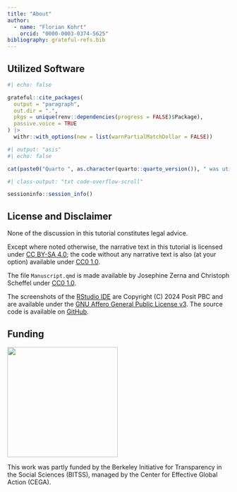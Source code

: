 ```yaml
---
title: "About"
author:
  - name: "Florian Kohrt"
    orcid: "0000-0003-0374-5625"
bibliography: grateful-refs.bib
---
```


## Utilized Software

```r
#| echo: false

grateful::cite_packages(
  output = "paragraph",
  out.dir = ".",
  pkgs = unique(renv::dependencies(progress = FALSE)$Package),
  passive.voice = TRUE
) |>
  withr::with_options(new = list(warnPartialMatchDollar = FALSE))
```

```r
#| output: "asis"
#| echo: false

cat(paste0("Quarto ", as.character(quarto::quarto_version()), " was utilized to render the files."))
```

```r
#| class-output: "txt code-overflow-scroll"

sessioninfo::session_info()
```

## License and Disclaimer

None of the discussion in this tutorial constitutes legal advice.

Except where noted otherwise, the narrative text in this tutorial is licensed under [CC\ BY-SA\ 4.0](LICENSE-CC-BY-SA.txt); the code without any narrative text is also (at your option) available under [CC0\ 1.0](LICENSE-CC0.txt).

The file `Manuscript.qmd` is made available by Josephine Zerna and Christoph Scheffel under [CC0\ 1.0](LICENSE-CC0.txt).

The screenshots of the [RStudio IDE](https://github.com/rstudio/rstudio) are Copyright (C) 2024 Posit PBC and are available under the [GNU Affero General Public License v3](LICENSE-AGPL.txt). The source code is available on [GitHub](https://github.com/rstudio/rstudio/tree/v2024.04.2%2B764).

## Funding

::: {.column-margin}
![](images/bitss.png){width=250px}
:::

This work was partly funded by the Berkeley Initiative for Transparency in the Social Sciences (BITSS), managed by the Center for Effective Global Action (CEGA).